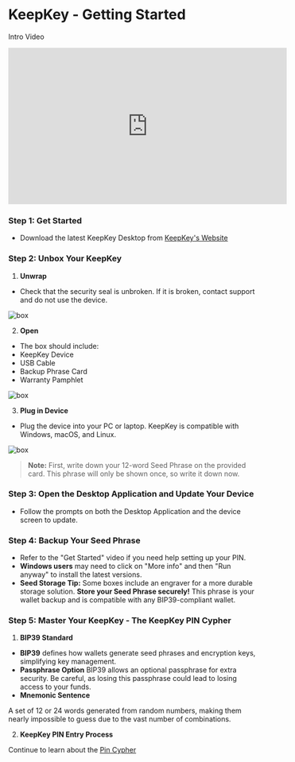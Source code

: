 # KeepKey - Getting Started

Intro Video
<iframe
  width="560"
  height="315"
  src="https://www.youtube.com/embed/js6VMMvz9aQ"
  title="YouTube video player"
  frameBorder="0"
  allow="accelerometer; autoplay; clipboard-write; encrypted-media; gyroscope; picture-in-picture"
  allowFullScreen
></iframe>



### Step 1: Get Started
- Download the latest KeepKey Desktop from [KeepKey's Website](https://www.keepkey.com/get-started)



### Step 2: Unbox Your KeepKey
1. **Unwrap**
- Check that the security seal is unbroken. If it is broken, contact support and do not use the device.
<img src="/boxseal.png" alt="box" />

2. **Open**
- The box should include:
- KeepKey Device
- USB Cable
- Backup Phrase Card
- Warranty Pamphlet
<img src="/box.jpg" alt="box" />

3. **Plug in Device**
- Plug the device into your PC or laptop. KeepKey is compatible with Windows, macOS, and Linux.

<img src="/plugin.jpg" alt="box" />

> **Note:** First, write down your 12-word Seed Phrase on the provided card. This phrase will only be shown once, so write it down now.

### Step 3: Open the Desktop Application and Update Your Device
- Follow the prompts on both the Desktop Application and the device screen to update.

### Step 4: Backup Your Seed Phrase
- Refer to the "Get Started" video if you need help setting up your PIN.
- **Windows users** may need to click on "More info" and then "Run anyway" to install the latest versions.
- **Seed Storage Tip:** Some boxes include an engraver for a more durable storage solution. **Store your Seed Phrase securely!** This phrase is your wallet backup and is compatible with any BIP39-compliant wallet.

### Step 5: Master Your KeepKey - The KeepKey PIN Cypher

1. **BIP39 Standard**
- **BIP39** defines how wallets generate seed phrases and encryption keys, simplifying key management.
- **Passphrase Option**
BIP39 allows an optional passphrase for extra security. Be careful, as losing this passphrase could lead to losing access to your funds.
- **Mnemonic Sentence**

A set of 12 or 24 words generated from random numbers, making them nearly impossible to guess due to the vast number of combinations.

2. **KeepKey PIN Entry Process**

Continue to learn about the [Pin Cypher](/setup/Pin)